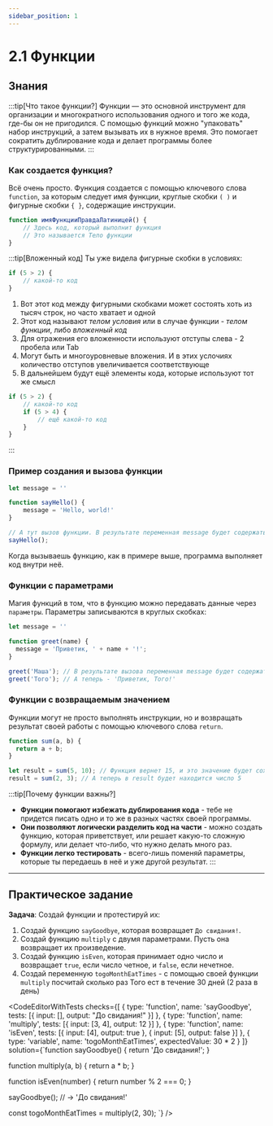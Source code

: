 ```yaml
---
sidebar_position: 1
---
```



# 2.1 Функции

## Знания

:::tip[Что такое функции?]
Функции — это основной инструмент для организации и многократного использования одного и того&nbsp;же кода, где-бы он не пригодился. С помощью функций можно "упаковать" набор инструкций, а затем вызывать их в нужное время. Это помогает сократить дублирование кода и делает программы более структурированными.
:::

### **Как создается функция?**

Всё очень просто. Функция создается с помощью ключевого слова `function`, за которым следует имя функции, круглые скобки `( )` и фигурные скобки `{ }`, содержащие инструкции.

```javascript
function имяФункцииПравдаЛатиницей() {
    // Здесь код, который выполнит функция
    // Это называется Тело функции
}
```

:::tip[Вложенный код]
Ты уже видела фигурные скобки в условиях:

```javascript
if (5 > 2) {
    // какой-то код
}
```

1. Вот этот код между фигурными скобками может состоять хоть из тысяч строк, но часто хватает и одной
2. Этот код называют _телом условия_ или в случае функции - _телом функции_, либо _вложенный код_
3. Для отражения его вложенности используют отступы слева - 2 пробела или Tab
4. Могут быть и многоуровневые вложения. И в этих услочиях количество отступов увеличивается соответствующе
5. В дальнейшем будут ещё элементы кода, которые используют тот же смысл

```javascript
if (5 > 2) {
    // какой-то код
    if (5 > 4) {
        // ещё какой-то код
    }
}
```
:::

### **Пример создания и вызова функции**

```javascript
let message = ''

function sayHello() {
    message = 'Hello, world!'
}

// А тут вызов функции. В результате переменная message будет содержать строку 'Hello, world!'
sayHello();
```

Когда вызываешь функцию, как в примере выше, программа выполняет код внутри неё.

### **Функции с параметрами**

Магия функций в том, что в функцию можно передавать данные через `параметры`. Параметры записываются в круглых скобках:

```javascript
let message = ''

function greet(name) {
  message = 'Приветик, ' + name + '!';
}

greet('Маша'); // В результате вызова переменная message будет содержать 'Приветик, Маша!'
greet('Того'); // А теперь - 'Приветик, Того!'
```

### **Функции с возвращаемым значением**

Функции могут не просто выполнять инструкции, но и возвращать результат своей работы с помощью ключевого слова `return`.

```javascript
function sum(a, b) {
  return a + b;
}

let result = sum(5, 10); // Функция вернет 15, и это значение будет сохранено в переменной result
result = sum(2, 3); // А теперь в result будет находится число 5
```

:::tip[Почему функции важны?]
- __Функции помогают избежать дублирования кода__ - тебе не придется писать одно и то же в разных частях своей программы.
- __Они позволяют логически разделить код на части__ - можно создать функцию, которая приветствует, или решает какую-то сложную формулу, или делает что-либо, что нужно делать много раз.
- __Функции легко тестировать__ - всего-лишь поменяй параметры, которые ты передаешь в неё и уже другой результат.
:::

---

## Практическое задание

__Задача__: Создай функции и протестируй их:

1. Создай функцию `sayGoodbye`, которая возвращает `До свидания!`.
2. Создай функцию `multiply` с двумя параметрами. Пусть она возвращает их произведение.
3. Создай функцию `isEven`, которая принимает одно число и возвращает `true`, если число четное, и `false`, если нечетное.
4. Создай переменную `togoMonthEatTimes` - с помощью своей функции `multiply` посчитай сколько раз Того ест в течение 30 дней (2 раза в день)

<CodeEditorWithTests
    checks={[
        { type: 'function', name: 'sayGoodbye', tests: [{ input: [], output: "До свидания!" }] },
        { type: 'function', name: 'multiply', tests: [{ input: [3, 4], output: 12 }] },
        { type: 'function', name: 'isEven', tests: [{ input: [4], output: true }, { input: [5], output: false }] },
        { type: 'variable', name: 'togoMonthEatTimes', expectedValue: 30 * 2 }
    ]}
    solution={`function sayGoodbye() {
    return 'До свидания!';
}

function multiply(a, b) {
    return a * b;
}

function isEven(number) {
    return number % 2 === 0;
}

sayGoodbye(); // -> 'До свидания!'

const togoMonthEatTimes = multiply(2, 30);
`}
/>
